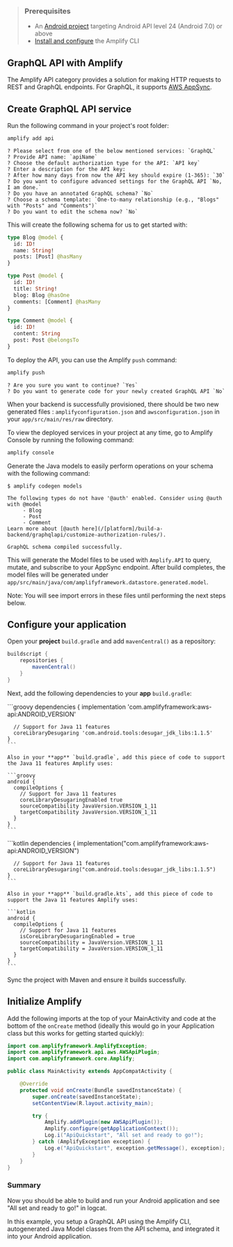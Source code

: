 > ### Prerequisites
>
> - An [Android project](https://developer.android.com/training/basics/firstapp/creating-project) targeting Android API level 24 (Android 7.0) or above
> - [Install and configure](/[platform]/tools/cli/start/set-up-cli/) the Amplify CLI

## GraphQL API with Amplify

The Amplify API category provides a solution for making HTTP requests to REST and GraphQL endpoints. For GraphQL, it supports [AWS AppSync](https://aws.amazon.com/appsync/).

## Create GraphQL API service

Run the following command in your project's root folder:

```bash
amplify add api
```

```console
? Please select from one of the below mentioned services: `GraphQL`
? Provide API name: `apiName`
? Choose the default authorization type for the API: `API key`
? Enter a description for the API key:
? After how many days from now the API key should expire (1-365): `30`
? Do you want to configure advanced settings for the GraphQL API `No, I am done.`
? Do you have an annotated GraphQL schema? `No`
? Choose a schema template: `One-to-many relationship (e.g., "Blogs" with "Posts" and "Comments")`
? Do you want to edit the schema now? `No`
```

This will create the following schema for us to get started with:

```graphql
type Blog @model {
  id: ID!
  name: String!
  posts: [Post] @hasMany
}

type Post @model {
  id: ID!
  title: String!
  blog: Blog @hasOne
  comments: [Comment] @hasMany
}

type Comment @model {
  id: ID!
  content: String
  post: Post @belongsTo
}
```

To deploy the API, you can use the Amplify `push` command:

```bash
amplify push
```

```console
? Are you sure you want to continue? `Yes`
? Do you want to generate code for your newly created GraphQL API `No`
```

When your backend is successfully provisioned, there should be two new generated files : `amplifyconfiguration.json` and `awsconfiguration.json` in your `app/src/main/res/raw` directory.

To view the deployed services in your project at any time, go to Amplify Console by running the following command:

```bash
amplify console
```

Generate the Java models to easily perform operations on your schema with the following command:

```console
$ amplify codegen models

The following types do not have '@auth' enabled. Consider using @auth with @model
     - Blog
     - Post
     - Comment
Learn more about [@auth here](/[platform]/build-a-backend/graphqlapi/customize-authorization-rules/).

GraphQL schema compiled successfully.
```

This will generate the Model files to be used with `Amplify.API` to query, mutate, and subscribe to your AppSync endpoint. After build completes, the model files will be generated under `app/src/main/java/com/amplifyframework.datastore.generated.model`.

Note: You will see import errors in these files until performing the next steps below.

## Configure your application

Open your **project** `build.gradle` and add `mavenCentral()` as a repository:

```groovy
buildscript {
    repositories {
        mavenCentral()
    }
}
```

Next, add the following dependencies to your **app** `build.gradle`:



<BlockSwitcher>
  <Block name="Groovy DSL">
    ```groovy
    dependencies {
      implementation 'com.amplifyframework:aws-api:ANDROID_VERSION'

      // Support for Java 11 features
      coreLibraryDesugaring 'com.android.tools:desugar_jdk_libs:1.1.5'
    }
    ```

    Also in your **app** `build.gradle`, add this piece of code to support the Java 11 features Amplify uses:

    ```groovy
    android {
      compileOptions {
        // Support for Java 11 features
        coreLibraryDesugaringEnabled true
        sourceCompatibility JavaVersion.VERSION_1_11
        targetCompatibility JavaVersion.VERSION_1_11
      }
    }
    ```
  </Block>

  <Block name="Kotlin DSL">
    ```kotlin
    dependencies {
      implementation("com.amplifyframework:aws-api:ANDROID_VERSION")

      // Support for Java 11 features
      coreLibraryDesugaring("com.android.tools:desugar_jdk_libs:1.1.5")
    }
    ```

    Also in your **app** `build.gradle.kts`, add this piece of code to support the Java 11 features Amplify uses:

    ```kotlin
    android {
      compileOptions {
        // Support for Java 11 features
        isCoreLibraryDesugaringEnabled = true
        sourceCompatibility = JavaVersion.VERSION_1_11
        targetCompatibility = JavaVersion.VERSION_1_11
      }
    }
    ```
  </Block>
</BlockSwitcher>    

Sync the project with Maven and ensure it builds successfully.

## Initialize Amplify

Add the following imports at the top of your MainActivity and code at the bottom of the `onCreate` method (ideally this would go in your Application class but this works for getting started quickly):

```java
import com.amplifyframework.AmplifyException;
import com.amplifyframework.api.aws.AWSApiPlugin;
import com.amplifyframework.core.Amplify;

public class MainActivity extends AppCompatActivity {

    @Override
    protected void onCreate(Bundle savedInstanceState) {
        super.onCreate(savedInstanceState);
        setContentView(R.layout.activity_main);

        try {
            Amplify.addPlugin(new AWSApiPlugin());
            Amplify.configure(getApplicationContext());
            Log.i("ApiQuickstart", "All set and ready to go!");
        } catch (AmplifyException exception) {
            Log.e("ApiQuickstart", exception.getMessage(), exception);
        }
    }
}
```

### Summary

Now you should be able to build and run your Android application and see "All set and ready to go!" in logcat.

In this example, you setup a GraphQL API using the Amplify CLI, autogenerated Java Model classes from the API schema, and integrated it into your Android application.
